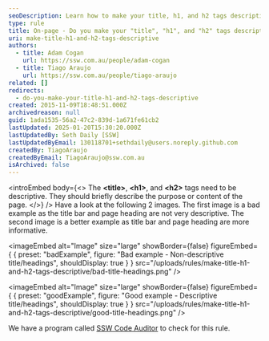 ```yaml
---
seoDescription: Learn how to make your title, h1, and h2 tags descriptive for better SEO and user understanding.
type: rule
title: On-page - Do you make your "title", "h1", and "h2" tags descriptive?
uri: make-title-h1-and-h2-tags-descriptive
authors:
  - title: Adam Cogan
    url: https://ssw.com.au/people/adam-cogan
  - title: Tiago Araujo
    url: https://ssw.com.au/people/tiago-araujo
related: []
redirects:
  - do-you-make-your-title-h1-and-h2-tags-descriptive
created: 2015-11-09T18:48:51.000Z
archivedreason: null
guid: 1ada1535-56a2-47c2-839d-1a671fe61cb2
lastUpdated: 2025-01-20T15:30:20.000Z
lastUpdatedBy: Seth Daily [SSW]
lastUpdatedByEmail: 130118701+sethdaily@users.noreply.github.com
createdBy: TiagoAraujo
createdByEmail: TiagoAraujo@ssw.com.au
isArchived: false
---
```


<introEmbed
  body={<>
The **&lt;title&gt;**,  **&lt;h1&gt;**, and **&lt;h2&gt;** tags need to be descriptive. They should briefly describe the purpose or content of the page.
  </>}
/>
Have a look at the following 2 images. The first image is a bad example as the title bar and page heading are not very descriptive. The second image is a better example as title bar and page heading are more informative.

<imageEmbed
  alt="Image"
  size="large"
  showBorder={false}
  figureEmbed={ {
    preset: "badExample",
    figure: "Bad example - Non-descriptive title/headings",
    shouldDisplay: true
  } }
  src="/uploads/rules/make-title-h1-and-h2-tags-descriptive/bad-title-headings.png"
/>

<imageEmbed
  alt="Image"
  size="large"
  showBorder={false}
  figureEmbed={ {
    preset: "goodExample",
    figure: "Good example - Descriptive title/headings",
    shouldDisplay: true
  } }
  src="/uploads/rules/make-title-h1-and-h2-tags-descriptive/good-title-headings.png"
/>

We have a program called [SSW Code Auditor](http://codeauditor.com/) to check for this rule.
